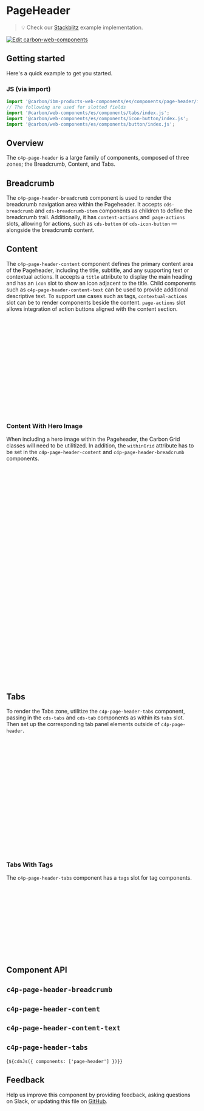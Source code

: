 
<Meta of={PageHeaderStories} />

# PageHeader

> 💡 Check our
> [Stackblitz](https://stackblitz.com/github/carbon-design-system/ibm-products/tree/main/packages/ibm-products-web-components/examples/page-header)
> example implementation.

[![Edit carbon-web-components](https://developer.stackblitz.com/img/open_in_stackblitz.svg)](https://stackblitz.com/github/carbon-design-system/ibm-products/tree/main/packages/ibm-products-web-components/examples/page-header)

## Getting started

Here's a quick example to get you started.

### JS (via import)

```javascript
import '@carbon/ibm-products-web-components/es/components/page-header/index.js';
// The following are used for slotted fields
import '@carbon/web-components/es/components/tabs/index.js';
import '@carbon/web-components/es/components/icon-button/index.js';
import '@carbon/web-components/es/components/button/index.js';
```

## Overview

The `c4p-page-header` is a large family of components, composed of three zones; the Breadcrumb, Content, and Tabs.

<Canvas of={PageHeaderStories.Default} />

## Breadcrumb

The `c4p-page-header-breadcrumb` component is used to render the breadcrumb navigation area within the Pageheader.
It accepts `cds-breadcrumb` and `cds-breadcrumb-item` components as children to define the breadcrumb trail. Additionally, it has
`content-actions` and` page-actions` slots, allowing for actions, such as `cds-button` or `cds-icon-button` — alongside
the breadcrumb content.

## Content

<Canvas of={PageHeaderStories.ContentWithContextualActionsAndPageActions} />

The `c4p-page-header-content` component defines the primary content area of the Pageheader, including the title, subtitle, and
any supporting text or contextual actions. It accepts a `title` attribute to display the main heading and has an `icon` slot
to show an icon adjacent to the title. Child components such as `c4p-page-header-content-text` can be used to provide additional descriptive text.
To support use cases such as tags, `contextual-actions` slot can be to render components beside the content.
`page-actions` slot allows integration of action buttons aligned with the content section.

```html
<c4p-page-header>
  <c4p-page-header-breadcrumb>...</c4p-page-header-breadcrumb>
  <c4p-page-header-content
    title="Title">
    <div slot="contextual-actions">
      <cds-tag type="blue" size="lg">Tag</cds-tag>
    </div>
    <div slot="page-actions">
      <cds-button size="md"
        >Primary action ${Add16({ slot: 'icon' })}</cds-button
      >
    </div>
    <c4p-page-header-content-text subtitle="Subtitle">
      Content text.
    </c4p-page-header-content-text>
  </c4p-page-header-content>
</c4p-page-header>
```

### Content With Hero Image

<Canvas of={PageHeaderStories.ContentWithHeroImage} />

When including a hero image within the Pageheader, the Carbon Grid classes will need to be utilitized. In addition,
the `withinGrid` attribute has to be set in the `c4p-page-header-content` and `c4p-page-header-breadcrumb` components.

```css
@use '@carbon/grid';

// Emit css-grid styles
@include grid.css-grid();
```

```html
<c4p-page-header>
  <div class="cds--css-grid">
    <div class="cds--sm:col-span-4 cds--md:col-span-4 cds--lg:col-span-8 cds--css-grid-column">
      <c4p-page-header-breadcrumb within-grid border=false>...</c4p-page-header-breadcrumb>
      <c4p-page-header-content
        within-grid
        title="Title"
        >
        ...
      </c4p-page-header-content>
      </div>
      <div class="cds--sm:col-span-0 cds--md:col-span-4 cds--lg:col-span-8 cds--css-grid-column">
        <c4p-page-header-hero-image>
          <picture>
            <source
              srcset="..."
              media=${`(min-width: ${breakpoints.lg.width})`}
            ></source>
            <source
              srcset="..."
              media=${`(max-width: ${breakpoints.lg.width})`}
            ></source>
            <img
              src="..."
              alt="a default image"
              style="max-width:100%;height:auto"
            />
          </picture>
        </c4p-page-header-hero-image>
      </div>
    </div>
  </div>
</c4p-page-header>
```

## Tabs

To render the Tabs zone, utilitize the `c4p-page-header-tabs` component, passing in the `cds-tabs` and `cds-tab` components
as within its `tabs` slot. Then set up the corresponding tab panel elements outside of `c4p-page-header`.

```html
<c4p-page-header>
  <c4p-page-header-breadcrumb>...</c4p-page-header-breadcrumb>
  <c4p-page-header-content>
    ...
  </c4p-page-header-content>
  <c4p-page-header-tabs>
    <cds-tabs slot="tabs" value="tab-1">
      <cds-tab id="tab-1" target="tab-panel-1" value="tab-1"
        >Tab 1</cds-tab>
      <cds-tab id="tab-2" target="tab-panel-2" value="tab-2"
        >Tab 2</cds-tab>
    </cds-tabs>
  </c4p-page-header-tabs>
</c4p-page-header>
<div id="tab-panel-1" role="tabpanel" aria-labelledby="tab-1" hidden>
  Tab Panel 1
</div>
<div id="tab-panel-2" role="tabpanel" aria-labelledby="tab-2" hidden>
  Tab Panel 2
</div>
```

### Tabs With Tags

<Canvas of={PageHeaderStories.TabBarWithTabsAndTags} />

The `c4p-page-header-tabs` component has a `tags` slot for tag components.

```html
<c4p-page-header>
  <c4p-page-header-breadcrumb>...</c4p-page-header-breadcrumb>
  <c4p-page-header-content>
    ...
  </c4p-page-header-content>
  <c4p-page-header-tabs>
    ...
    <div slot='tags'>
      <cds-tag type='blue' size='md'>Tag</cds-tag>
    </div>
  </c4p-page-header-tabs>
</c4p-page-header>
```

## Component API

<ArgTypes of="c4p-page-header" />

## `c4p-page-header-breadcrumb`

<ArgTypes of="c4p-page-header-breadcrumb" />

## `c4p-page-header-content`

<ArgTypes of="c4p-page-header-content" />

## `c4p-page-header-content-text`

<ArgTypes of="c4p-page-header-content-text" />

## `c4p-page-header-tabs`

<ArgTypes of="c4p-page-header-tabs" />

<Markdown>{`${cdnJs({ components: ['page-header'] })}`}</Markdown>

## Feedback

Help us improve this component by providing feedback, asking questions on Slack,
or updating this file on
[GitHub](https://github.com/carbon-design-system/carbon/edit/main/packages/web-components/src/components/page-header/page-header.mdx).
